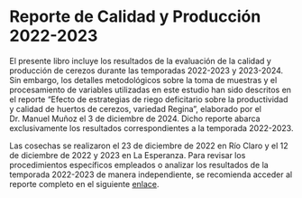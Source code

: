 # Reporte de Calidad y Producción 2022-2023

El presente libro incluye los resultados de la evaluación de la calidad y producción de cerezos durante las temporadas 2022-2023 y 2023-2024. Sin embargo, los detalles metodológicos sobre la toma de muestras y el procesamiento de variables utilizadas en este estudio han sido descritos en el reporte "Efecto de estrategias de riego deficitario sobre la productividad y calidad de huertos de cerezos, variedad Regina", elaborado por el Dr. Manuel Muñoz el 3 de diciembre de 2024. Dicho reporte abarca exclusivamente los resultados correspondientes a la temporada 2022-2023.

Las cosechas se realizaron el 23 de diciembre de 2022 en Río Claro y el 12 de diciembre de 2022 y 2023 en La Esperanza. Para revisar los procedimientos específicos empleados o analizar los resultados de la temporada 2022-2023 de manera independiente, se recomienda acceder al reporte completo en el siguiente [enlace](https://mherreradiaz.github.io/reporte_general/static/anexos/01_reporte_calidad_produccion.pdf).
